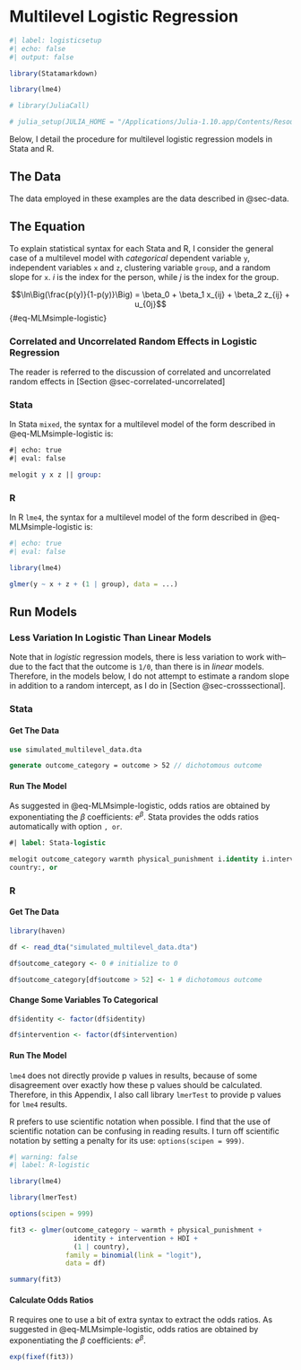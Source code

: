 # Multilevel Logistic Regression

```r
#| label: logisticsetup
#| echo: false
#| output: false

library(Statamarkdown)

library(lme4) 

# library(JuliaCall)

# julia_setup(JULIA_HOME = "/Applications/Julia-1.10.app/Contents/Resources/julia/bin")

```

Below, I detail the procedure for multilevel logistic regression models in Stata and R. 

## The Data

The data employed in these examples are the data described in @sec-data.

## The Equation

To explain statistical syntax for each Stata and R, I consider the general case of a multilevel model with *categorical* dependent variable `y`, independent variables `x` and `z`, clustering variable `group`, and a random slope for `x`. *i* is the index for the person, while *j* is the index for the group.

$$\ln\Big(\frac{p(y)}{1-p(y)}\Big) = \beta_0 + \beta_1 x_{ij} + \beta_2 z_{ij} + u_{0j}$$ {#eq-MLMsimple-logistic}

::: {.callout-caution collapse="false"}
### Correlated and Uncorrelated Random Effects in Logistic Regression

The reader is referred to the discussion of correlated and uncorrelated random effects in [Section @sec-correlated-uncorrelated]
:::

::: {.panel-tabset group="language"}

### Stata

In Stata `mixed`, the syntax for a multilevel model of the form described in @eq-MLMsimple-logistic is:

```stata
#| echo: true
#| eval: false

melogit y x z || group: 

```

### R

In R `lme4`, the syntax for a multilevel model of the form described in @eq-MLMsimple-logistic is:

```r
#| echo: true
#| eval: false

library(lme4)

glmer(y ~ x + z + (1 | group), data = ...)

```
:::

## Run Models

::: {.callout-caution}
### Less Variation In Logistic Than Linear Models

Note that in *logistic* regression models, there is less variation to work with--due to the fact that the outcome is `1/0`, than there is in *linear* models. Therefore, in the models below, I do not attempt to estimate a random slope in addition to a random intercept, as I do in [Section @sec-crosssectional].
:::

::: {.panel-tabset group="language"}

### Stata

#### Get The Data 

```stata

use simulated_multilevel_data.dta

generate outcome_category = outcome > 52 // dichotomous outcome

```

#### Run The Model

As suggested in @eq-MLMsimple-logistic, odds ratios are obtained by exponentiating the $\beta$ coefficients: $e^{\beta}$. Stata provides the odds ratios automatically with option `, or`.

```stata
#| label: Stata-logistic

melogit outcome_category warmth physical_punishment i.identity i.intervention HDI || /// 
country:, or

```

### R

#### Get The Data

```r

library(haven)

df <- read_dta("simulated_multilevel_data.dta")

df$outcome_category <- 0 # initialize to 0

df$outcome_category[df$outcome > 52] <- 1 # dichotomous outcome

```

#### Change Some Variables To Categorical

```r

df$identity <- factor(df$identity)

df$intervention <- factor(df$intervention)

```

#### Run The Model

::: {.callout-caution collapse="false"}
`lme4` does not directly provide p values in results, because of some disagreement over exactly how these p values should be calculated. Therefore, in this Appendix, I also call library `lmerTest` to provide p values for `lme4` results.
:::

::: {.callout-tip}
R prefers to use scientific notation when possible. I find that the use of scientific notation can be confusing in reading results. I turn off scientific notation by setting a penalty for its use:  `options(scipen = 999)`.  
:::

```r
#| warning: false
#| label: R-logistic

library(lme4) 

library(lmerTest)

options(scipen = 999) 

fit3 <- glmer(outcome_category ~ warmth + physical_punishment + 
                identity + intervention + HDI +
                (1 | country),
              family = binomial(link = "logit"),
              data = df)

summary(fit3)

```

#### Calculate Odds Ratios

R requires one to use a bit of extra syntax to extract the odds ratios. As suggested in @eq-MLMsimple-logistic, odds ratios are obtained by exponentiating the $\beta$ coefficients: $e^{\beta}$.

```r

exp(fixef(fit3))

```

:::

